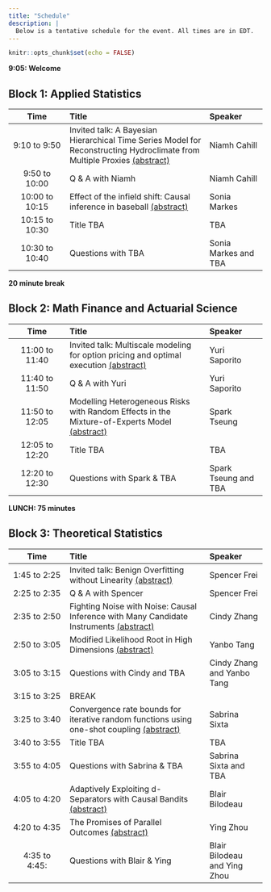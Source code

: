 ```yaml
---
title: "Schedule"
description: |
  Below is a tentative schedule for the event. All times are in EDT.
---
```


```r
knitr::opts_chunk$set(echo = FALSE)
```

**9:05: Welcome**


## Block 1: Applied Statistics</span>

-------------------------------------------------------------
 Time             Title                                      Speaker
-------           ----------------------------------         -----------------
9:10 to 9:50      Invited talk: A Bayesian Hierarchical 
                  Time Series Model for Reconstructing       Niamh Cahill
                  Hydroclimate from Multiple Proxies
                  [(abstract)](abstracts.html#niamh-cahill)

9:50 to 10:00     Q & A with Niamh                           Niamh Cahill

10:00 to 10:15    Effect of the infield shift: Causal
                  inference in baseball                      Sonia Markes
                  [(abstract)](abstracts.html#sonia-markes)

10:15 to 10:30     Title TBA                                 TBA

10:30 to 10:40     Questions with TBA                        Sonia Markes and TBA

-------------------------------------------------------------


**20 minute break** 

## Block 2: Math Finance and Actuarial Science

-------------------------------------------------------------
 Time             Title                                      Speaker
-------           ----------------------------------         -----------------
11:00 to 11:40    Invited talk: Multiscale modeling 
                  for option pricing and optimal execution   Yuri Saporito
                  [(abstract)](abstracts.html#yuri-saporito) 

11:40 to 11:50    Q & A with Yuri                             Yuri Saporito

11:50 to 12:05    Modelling Heterogeneous Risks with Random 
                  Effects in the Mixture-of-Experts Model     Spark Tseung
                  [(abstract)](abstracts.html#spark-tseung)     

12:05 to 12:20       Title TBA                                 TBA

12:20 to 12:30    Questions with Spark & TBA                  Spark Tseung and TBA

-------------------------------------------------------------


**LUNCH: 75 minutes**

## Block 3: Theoretical Statistics

-------------------------------------------------------------
 Time             Title                                      Speaker
-------           ----------------------------------         -----------------
1:45 to 2:25      Invited talk: Benign Overfitting without
                  Linearity                                  Spencer Frei
                  [(abstract)](abstracts.html#spencer-frei)

2:25 to 2:35       Q & A with Spencer                        Spencer Frei

2:35 to 2:50      Fighting Noise with Noise: Causal 
                  Inference with Many Candidate Instruments   Cindy Zhang
                  [(abstract)](abstracts.html#cindy-zhang)

2:50 to 3:05      Modified Likelihood Root in High
                  Dimensions                                 Yanbo Tang
                  [(abstract)](abstracts.html#yanbo-tang)                               

3:05 to 3:15      Questions with Cindy and TBA               Cindy Zhang and Yanbo Tang

3:15 to 3:25      BREAK                                               

3:25 to 3:40      Convergence rate bounds for iterative 
                  random functions using one-shot coupling    Sabrina Sixta
                  [(abstract)](abstracts.html#sabrina-sixta)

3:40 to 3:55      Title TBA                                    TBA

3:55 to 4:05      Questions with Sabrina & TBA                 Sabrina Sixta and TBA

4:05 to 4:20      Adaptively Exploiting d-Separators with 
                  Causal Bandits                               Blair Bilodeau
                  [(abstract)](abstracts.html#blair-bilodeau)       

4:20 to 4:35      The Promises of Parallel Outcomes           Ying Zhou
                  [(abstract)](abstracts.html#ying-zhou)

4:35 to 4:45:     Questions with Blair & Ying                 Blair Bilodeau and Ying Zhou

-------------------------------------------------------------
